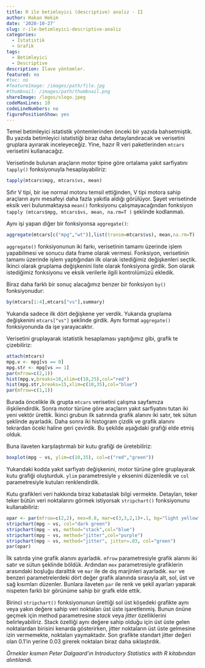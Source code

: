 ```yaml
---
title: R ile betimleyici (descriptive) analiz - II
author: Hakan Hekim
date: '2020-10-27'
slug: r-ile-betimleyici-descriptive-analiz
categories:
  - Istatistik
  - Grafik
tags:
  - Betimleyici
  - Descriptive
description: İlave yöntemler.
featured: no
#toc: no
#featureImage: /images/path/file.jpg
#thumbnail: /images/path/thumbnail.png
shareImage: /logos/slogo.jpeg
codeMaxLines: 10
codeLineNumbers: no
figurePositionShow: yes
---
```


Temel betimleyici istatistik yöntemlerinden önceki bir yazıda bahsetmiştik. Bu yazıda betimleyici istatistiği biraz daha detaylandıracak ve verisetini gruplara ayırarak inceleyeceğiz. Yine, hazır R veri paketlerinden `mtcars` verisetini kullanacağız.

Verisetinde bulunan araçların motor tipine göre ortalama yakıt sarfiyatını `tapply()` fonksiyonuyla hesaplayabiliriz:

```r
tapply(mtcars$mpg, mtcars$vs, mean)
```

Sıfır V tipi, bir ise normal motoru temsil ettiğinden, V tipi motora sahip  araçların aynı mesafeyi daha fazla yakıtla aldığı görülüyor. Şayet verisetinde eksik veri bulunmaktaysa `mean()` fonksiyonu çalışmayacağından fonksiyon `tapply (mtcars$mpg, mtcars$vs, mean, na.rm=T )` şeklinde kodlanmalı.

Aynı işi yapan diğer bir fonksiyonsa `aggregate()`:

```r
aggregate(mtcars[c("mpg","wt")],list(transm=mtcars$vs), mean,na.rm=T)
```

`aggregate()` fonksiyonunun iki farkı, verisetinin tamamı üzerinde işlem yapabilmesi ve sonucu data frame olarak vermesi. Fonksiyon, verisetinin tamamı üzerinde işlem yaptığından ilk olarak istediğimiz değişkenleri seçtik. İkinci olarak gruplama değişkenini liste olarak fonksiyona girdik. Son olarak istediğimiz fonksiyonu ve eksik verilerle ilgili kontrolümüzü ekledik.

Biraz daha farklı bir sonuç alacağımız benzer bir fonksiyon `by()` fonksiyonudur:

```r
by(mtcars[1:4],mtcars["vs"],summary)
```

Yukarıda sadece ilk dört değişkene yer verdik. Yukarıda gruplama değişkenini `mtcars["vs"]` şeklinde girdik. Aynı format `aggregate()` fonksiyonunda da işe yarayacaktır.

Verisetini gruplayarak istatistik hesaplaması yaptığımız gibi, grafik te çizebiliriz:

```r
attach(mtcars)
mpg.v <- mpg[vs == 0]
mpg.str <- mpg[vs == 1]
par(mfrow=c(2,1))
hist(mpg.v,breaks=10,xlim=c(10,25),col="red")
hist(mpg.str,breaks=15,xlim=c(10,35),col="blue")
par(mfrow=c(1,1))
```

Burada öncelikle ilk grupta `mtcars` verisetini çalışma sayfamıza ilişkilendirdik. Sonra motor türüne göre araçların yakıt sarfiyatını tutan iki yeni vektör ürettik. İkinci grubun ilk satırında grafik alanını iki satır, tek sütun şeklinde ayarladık. Daha sonra iki histogram çizdik ve grafik alanını tekrardan öceki haline geri çevirdik. Bu şekilde aşağıdaki grafiği elde etmiş olduk.

Buna ilaveten karşılaştırmalı bir kutu grafiği de üretebiliriz:

```r
boxplot(mpg ~ vs, ylim=c(10,35), col=c("red","green"))
```

Yukarıdaki kodda yakıt sarfiyatı değişkenini, motor türüne göre gruplayarak kutu grafiği oluşturduk. `ylim` parametresiyle `y` eksenini düzenledik ve `col` parametresiyle kutuları renklendirdik.

Kutu grafikleri veri hakkında biraz kabataslak bilgi vermekte. Detayları, teker teker bütün veri noktalarını görmek istiyorsak `stripchart()` fonksiyonunu kullanabiliriz:

```r
opar <- par(mfrow=c(2,2), mex=0.8, mar=c(3,3,2,1)+.1, bg="light yellow", bty="c",col.axis="dark red", fg="red")
stripchart(mpg ~ vs, col="dark green")
stripchart(mpg ~ vs, method="stack",col="blue")
stripchart(mpg ~ vs, method="jitter",col="purple")
stripchart(mpg ~ vs, method="jitter", jitter=.03, col="green")
par(opar)
```
İlk satırda yine grafik alanını ayarladık. `mfrow` parametresiyle grafik alanını iki satır ve sütun şeklinde böldük. Ardından `mex` parametresiyle grafiklerin arasındaki boşluğu daralttık ve `mar` ile de dış marjinleri ayarladık. `mar` ve benzeri parametrelerdeki dört değer grafik alanında sırasıyla alt, sol, üst ve sağ kısımları düzenler. Bunlara ilaveten `par` ile renk ve şekil ayarları yaparak nispeten farklı bir görünüme sahip bir grafk elde ettik.

Birinci `stripchart()` fonksiyonunun ürettiği sol üst köşedeki grafikte aynı veya yakın değere sahip veri noktaları üst üste işaretlenmiş. Bunun önüne geçmek için method parametresine *stack* veya *jitter* özelliklerini belirleyabiliriz. Stack özelliği aynı değere sahip olduğu için üst üste gelen noktalardan birisini kenarda gösterirken, jitter noktaların üst üste gelmesine izin vermemekte, noktaları yaymaktadır. Son grafikte standart jitter değeri olan 0.1’in yerine 0.03 girerek noktaları biraz daha sıklaştırdık.

*Örnekler kısmen Peter Dalgaard'ın Introductory Statistics with R kitabından alıntılandı.*
